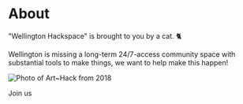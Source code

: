 
# About

"Wellington Hackspace" is brought to you by a cat. 🐈

Wellington is missing a long-term 24/7-access community space with substantial tools to make things, we want to help make this happen!

![Photo of Art~Hack from 2018](/arthack.jpg)

<Link class="btn btn-primary mt-5" href="/join">Join us</Link>
